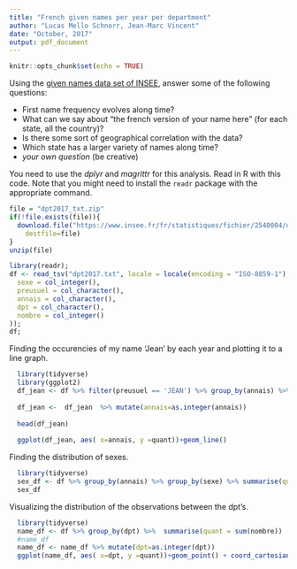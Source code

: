 ---
title: "French given names per year per department"
author: "Lucas Mello Schnorr, Jean-Marc Vincent"
date: "October, 2017"
output: pdf_document
---

```{r setup, include=FALSE}
knitr::opts_chunk$set(echo = TRUE)
```

Using the [given names data
set of INSEE](https://www.insee.fr/fr/statistiques/fichier/2540004/dpt2017_txt.zip), answer some of the following questions:

- First name frequency evolves along time?
- What can we say about "the french version of your name here" (for each state, all the country)?
- Is there some sort of geographical correlation with the data?
- Which state has a larger variety of names along time?
- _your own question_ (be creative)

You need to use the _dplyr_ and _magrittr_ for this analysis. Read in R with this code. Note that you might need to install the `readr` package with the appropriate command.

```{r}
file = "dpt2017_txt.zip"
if(!file.exists(file)){
  download.file("https://www.insee.fr/fr/statistiques/fichier/2540004/dpt2017_txt.zip",
	destfile=file)
}
unzip(file)
```

```{r}
library(readr);
df <- read_tsv("dpt2017.txt", locale = locale(encoding = "ISO-8859-1"), col_types=cols(
  sexe = col_integer(),
  preusuel = col_character(),
  annais = col_character(),
  dpt = col_character(),
  nombre = col_integer()
));
df;
```

Finding the occurencies of my name 'Jean' by each year and plotting it to a line graph.

```{r}
  library(tidyverse)
  library(ggplot2)
  df_jean <- df %>% filter(preusuel == 'JEAN') %>% group_by(annais) %>% summarise(quant = sum(nombre))
  
  df_jean <-  df_jean  %>% mutate(annais=as.integer(annais))
  
  head(df_jean)
  
  ggplot(df_jean, aes( x=annais, y =quant))+geom_line()
```

Finding the distribution of sexes.

```{r}
  library(tidyverse)
  sex_df <- df %>% group_by(annais) %>% group_by(sexe) %>% summarise(quant = sum(nombre))
  sex_df
```

Visualizing the distribution of the observations between the dpt's.

```{r}
  library(tidyverse)
  name_df <- df %>% group_by(dpt) %>%  summarise(quant = sum(nombre))
  #name_df
  name_df <- name_df %>% mutate(dpt=as.integer(dpt))
  ggplot(name_df, aes( x=dpt, y =quant))+geom_point() + coord_cartesian(xlim=c(0,100))
```


